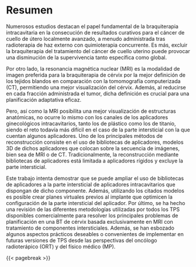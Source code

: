 # Resumen {.unnumbered}

Numerosos estudios destacan el papel fundamental de la braquiterapia intracavitaria en la consecución de resultados curativos para el cáncer de cuello de útero localmente avanzado, a menudo administrada tras radioterapia de haz externo con quimioterapia concurrente. Es más, excluir la braquiterapia del tratamiento del cáncer de cuello uterino puede provocar una disminución de la supervivencia tanto específica como global.

Por otro lado, la resonancia magnética nuclear (MRI) es la modalidad de imagen preferida para la braquiterapia de cérvix por la mejor definición de los tejidos blandos en comparación con la tomomografía computerizada (CT), permitiendo una mejor visualización del cérvix. Además, al reducirse en cada fracción administrada el tumor, dicha definición es crucial para una planificación adaptativa eficaz.

Pero, así como la MRI posibilita una mejor visualización de estructuras anatómicas, no ocurre lo mismo con los canales de los aplicadores ginecológicos intracavitarios, tanto los de plástico como los de titanio, siendo el reto todavía más difícil en el caso de la parte intersticial con la que cuentan algunos aplicadores. Uno de los principales métodos de reconstrucción consiste en el uso de bibliotecas de aplicadores, modelos 3D de dichos aplicadores que colocan sobre la secuencia de imágenes, bien sea de MRI o de CT. Tradicionalmente, la reconstrucción mediante bibliotecas de aplicadores está limitada a aplicadores rígidos y excluye la parte intersticial.

Este trabajo intenta demostrar que se puede ampliar el uso de bibliotecas de aplicadores a la parte intersticial de aplicadores intracavitarios que dispongan de dicho componente. Además, utilizando los citados modelos es posible crear planes virtuales previos al implante que optimicen la configuración de la parte intersticial del aplicador. Por último, se ha hecho una revisión de las diferentes metodologías utilizadas por todos los TPS disponibles comercialmente para resolver los principales problemas de planificación en una BT de cérvix basada exclusivamente en MRI con tratamiento de componentes intersticiales. Además, se han esbozado algunos aspectos prácticos deseables o convenientes de implementar en futuras versiones de TPS desde las perspectivas del oncólogo radioterápico (ORT) y del físico médico (MP). 

{{< pagebreak >}}
